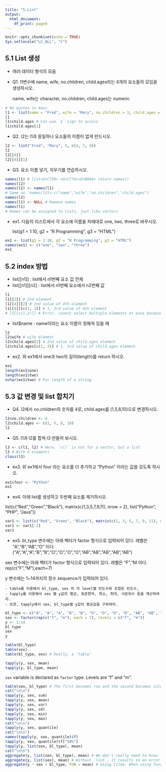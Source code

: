 ```yaml
---
title: "5.List"
output:
  html_document:
    df_print: paged
---
```

```r
knitr::opts_chunk$set(echo = TRUE)
Sys.setlocale("LC_ALL", "C")
```


## 5.1 List 생성  

- 여러 데이터 형식의 모음

- Q1. l1변수에 name, wife, no.children, child.ages라는 4개의 요소들의 모임을 생성하시오.

  name, wife는 character, no.children, child.ages는 numeric
  
```r
# No quotes in keys
l1 <- list(name = "Fred", wife = "Mary", no.children = 3, child.ages = c(4, 7, 9))
l1
l1$child.ages # Can use `$` sign to access
l1$child.ages[1]
```


- Q2. l2는 l1과 동일하나 요소들의 이름이 없게 만드시오.
   
```r
l2 <- list("Fred", "Mary", 3, c(4, 7, 9))
l2
l2[[4]]
l2[[4]][1]
```
 
- Q3. 요소 이름 넣기, 지우기를 연습하시오.

```r
names(l1) # list<U+C758> <U+C774><U+B984> return names()
names(l2)
names(l2) <- names(l1)
# Same as `names(l2)<-c("name","wife","no.children","child.ages")`
names(l2)
names(l1) <- NULL # Remove names
names(l1)
# Names can be assigned to lists, just like vectors
```

- ex1. 다음의 리스트에서 각 요소에 이름을 차례대로 one, two, three로 바꾸시오. 

     list(g1 = 1:10, g2 = "R Programming", g3 = "HTML")
     

```r
ex1 <- list(g1 = 1:10, g2 = "R Programming", g3 = "HTML")
names(ex1) <- c("one", "two", "three")
ex1
```

## 5.2 index 방법

- list[[n1]] : list에서 n1번째 요소 값 전체
- list[[n1]][n2] : list에서 n1번째 요소에서 n2번째 값 

```r
l1
l1[[2]] # 2nd element
l1[[4]][2] # 2nd value of 4th element
l1[[4]][c(1, 3)] # 1, 3rd value of 4th element
# l1[[c(1,2)]] # Error, cannot select multiple elements at once because of type
```

- list$name : name이라는 요소 이름이 정해져 있을 때
 
```r
l2
l2$wife # wife element
l2$child.ages[2] # 2nd value of child.ages element
l2$child.ages[c(1, 3)] # 1, 3rd value of child.ages element
```


- ex2. 위 ex1에서 one과 two의 길이(length)를 return 하시오. 

```r
ex1
length(ex1$one)
length(ex1$two)
nchar(ex1$two) # For length of a string
```


## 5.3 값 변경 및 list 합치기 

- Q4. l2에서 no.children의 숫자를 4로, child.ages를 (1,5,8,10)으로 변경하시오.

```r
l2$no.children <- 4
l2$child.ages <- c(1, 5, 8, 10)
l2
```

- Q5. l1과 l2를 합쳐 l3 만들어 보시오.

```r
l3 <- c(l1, l2) # Here, `c()` is not for a vector, but a list
l3 # With 8 elements
class(l3)
```

- ex3. 위 ex1에서 four 라는 요소를 더 추가하고 "Python" 이라는 값을 갖도록 하시오. 

```r
ex1$four <- "Python"
ex1
```

- ex4. 아래 list를 생성하고 두번째 요소를 제거하시오. 

 list(c("Red","Green","Black"), matrix(c(1,3,5,7,9,11), nrow = 2), list("Python", "PHP", "Java"))

```r
var1 <- list(c("Red", "Green", "Black"), matrix(c(1, 3, 5, 7, 9, 11), nrow = 2), list("Python", "PHP", "Java"))
var1 <- var1[-2]
var1
```

- ex5. bl_type 변수에는 아래 벡터가 factor 형식으로 입력되어 있다. 레벨은 "A","B","AB","O" 이다. ("A","A","A","B","B","O","O","O","O","AB","AB","AB","AB","AB")

sex 변수에는 아래 벡터가 factor 형식으로 입력되어 있다. 레벨은 "F","M 이다. 
rep(c("F","M"),each=7)

y 변수에는 1~14까지의 정수 sequence가 입력되어 있다. 

    - table를 이용해서 bl_type, sex 의 각 level별 빈도수와 조합된 빈도수, 
    - tapply를 이용해서 sex 별 y값의 평균, 표준편차, 최소, 최대, 사분위수 등을 계산하여라. 
    - 또한, tapply에서 sex, bl_type별 y값의 평균값을 구하여라.
```r
bl_type <- c("A", "A", "A", "B", "B", "O", "O", "O", "O", "AB", "AB", "AB", "AB", "AB")
sex <- factor(rep(c("f", "m"), each = 7), levels = c("f", "m"))
y <- 1:14
bl_type
sex
y

table(bl_type)
table(sex)
table(bl_type, sex) # Really, a 'table'

tapply(y, sex, mean)
tapply(y, bl_type, mean)
```   

`sex` variable is declared as `factor` type. Levels are "f" and "m".

```r
table(sex, bl_type) # The first becomes row and the second becomes columns
cat("\n\n")
tapply(y, sex, sum)
tapply(y, sex, mean)
tapply(y, sex, var)
tapply(y, sex, sd)
tapply(y, sex, min)
tapply(y, sex, max)
cat("\n\n")
tapply(y, sex, quantile)
cat("\n\n")
names(tapply(y, sex, quantile)$f)
tapply(y, sex, quantile)$f["50%"]
tapply(y, list(sex, bl_type), mean)
cat("\n\n")
aggregate(y, list(sex, bl_type), mean) # We don't really need to know `array`s.
aggregate(y, list(sex), mean) # Without `list`, it results in an error
aggregate(y ~ sex + bl_type, FUN = mean) # Using tilda. When using functions in R, you use tilda. Here, we use `+` instead of `list`. This way, all the column names are included.
```
